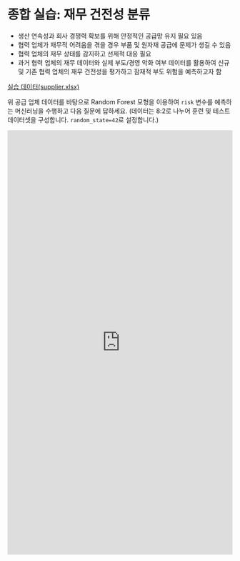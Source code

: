 # 종합 실습: 재무 건전성 분류

- 생산 연속성과 회사 경쟁력 확보를 위해 안정적인 공급망 유지 필요 있음
- 협력 업체가 재무적 어려움을 겪을 경우 부품 및 원자재 공급에 문제가 생길 수 있음
- 협력 업체의 재무 상태를 감지하고 선제적 대응 필요
- 과거 협력 업체의 재무 데이터와 실제 부도/경영 악화 여부 데이터를 활용하여 신규 및 기존 협력 업체의 재무 건전성을 평가하고 잠재적 부도 위험을 예측하고자 함

[실습 데이터(supplier.xlsx)](https://github.com/euphoris/datasets/raw/refs/heads/master/supplier.xlsx)

위 공급 업체 데이터를 바탕으로 Random Forest 모형을 이용하여 `risk` 변수를 예측하는 머신러닝을 수행하고 다음 질문에 답하세요. (데이터는 8:2로 나누어 훈련 및 테스트 데이터셋을 구성합니다. `random_state=42`로 설정합니다.)

<iframe src="https://tally.so/embed/3xzOW5?alignLeft=1&hideTitle=1&transparentBackground=1&dynamicHeight=1" loading="lazy" width="100%" height="950" frameborder="0" marginheight="0" marginwidth="0" title="[통계] day 3 종합 실습"></iframe>
